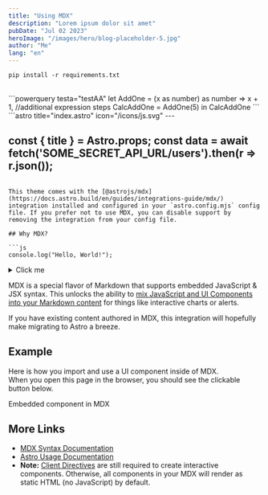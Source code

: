 ```yaml
---
title: "Using MDX"
description: "Lorem ipsum dolor sit amet"
pubDate: "Jul 02 2023"
heroImage: "/images/hero/blog-placeholder-5.jpg"
author: "Me"
lang: "en"
---
```



```shell frame="terminal" title="Terminal"
pip install -r requirements.txt
```
<br />
```powerquery testa="testAA"
let  
    AddOne = (x as number) as number => x + 1,  
    //additional expression steps  
    CalcAddOne = AddOne(5)  
in  
    CalcAddOne
```
<br />
```astro title="index.astro" icon="/icons/js.svg"
---

const { title } = Astro.props;
const data = await fetch('SOME_SECRET_API_URL/users').then(r => r.json());
---
<!-- Your template here! -->
```

This theme comes with the [@astrojs/mdx](https://docs.astro.build/en/guides/integrations-guide/mdx/) integration installed and configured in your `astro.config.mjs` config file. If you prefer not to use MDX, you can disable support by removing the integration from your config file.

## Why MDX?

```js
console.log("Hello, World!");
```

<FileTree>
  <FolderItem name=".vscode" icon="vscode" isOpen={true}>
    <FileItem name="settings" ext=".json" />
  </FolderItem>
  <FolderItem name="src" icon="src" isOpen={true}>
    <FolderItem name="app" icon="app" isOpen={true}>
      <FolderItem name="components" icon="components">
        <FileItem name="Header" ext=".tsx" />
        <FileItem name="Footer" ext=".astro" />
      </FolderItem>
      <FolderItem name="views" icon="views">
        <FileItem name="Header" ext=".tsx" />
        <FolderItem name="components" icon="components">
          <FileItem name="Header" ext=".tsx" />
          <FileItem name="Footer" ext=".astro" />
        </FolderItem>
        <FileItem name="Footer" ext=".astro" />
      </FolderItem>
      <FolderItem name="api" icon="api">
      <FolderItem name="functions" icon="functions">
        <FolderItem name="components" icon="components">
          <FileItem name="Header" ext=".tsx" />
          <FileItem name="Footer" ext=".astro" />
        </FolderItem>
        <FolderItem name="views" icon="views">
          <FileItem name="Header" ext=".tsx" />
          <FolderItem name="components" icon="components">
            <FileItem name="Header" ext=".tsx" />
            <FileItem name="Footer" ext=".astro" />
          </FolderItem>
          <FileItem name="Footer" ext=".astro" />
        </FolderItem>
        <FolderItem name="api" icon="api">
          <FileItem name="users" ext=".py" />
          <FileItem name="tasks" ext=".py" />
        </FolderItem>
        <FolderItem name="services" icon="services" />
        <FileItem name="index" ext=".html" />
      </FolderItem>
        <FileItem name="users" ext=".py" />
        <FileItem name="tasks" ext=".py" />
      </FolderItem>
      <FolderItem name="services" icon="services" />
    </FolderItem>
    <FolderItem name="layouts" icon="layouts" />
    <FolderItem name="libs" icon="lib">
      <FolderItem name="components" icon="components">
        <FileItem name="Header" ext=".tsx" />
        <FileItem name="Footer" ext=".astro" />
      </FolderItem>
      <FolderItem name="services" icon="services" />
      <FileItem name="index" ext=".ts" />
    </FolderItem>
    <FolderItem name="public" icon="public" />
  </FolderItem>
  <FileItem name="package" ext=".json" />
</FileTree>

<details>
  <summary>Click me</summary>
  
  ##### Heading
  1. Foo
  2. Bar
     * Baz
     * Qux

  ##### Some Javascript
  ```js
  function logSomething(something) {
    console.log('Something', something);
  }
  ```
</details>

MDX is a special flavor of Markdown that supports embedded JavaScript & JSX syntax. This unlocks the ability to [mix JavaScript and UI Components into your Markdown content](https://docs.astro.build/en/guides/markdown-content/#mdx-features) for things like interactive charts or alerts.

If you have existing content authored in MDX, this integration will hopefully make migrating to Astro a breeze.

## Example

Here is how you import and use a UI component inside of MDX.  
When you open this page in the browser, you should see the clickable button below.

<Link href="#" onclick="alert('clicked!')">
  Embedded component in MDX
</Link>

## More Links

- [MDX Syntax Documentation](https://mdxjs.com/docs/what-is-mdx)
- [Astro Usage Documentation](https://docs.astro.build/en/guides/markdown-content/#markdown-and-mdx-pages)
- **Note:** [Client Directives](https://docs.astro.build/en/reference/directives-reference/#client-directives) are still required to create interactive components. Otherwise, all components in your MDX will render as static HTML (no JavaScript) by default.
